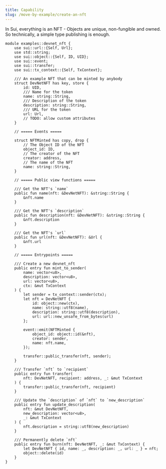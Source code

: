 ```yaml
---
title: Capability
slug: /move-by-example/create-an-nft
---
```


In Sui, everything is an NFT - Objects are unique, non-fungible and owned. So technically, a simple type publishing is enough.

```sui-move
module examples::devnet_nft {
    use sui::url::{Self, Url};
    use std::string;
    use sui::object::{Self, ID, UID};
    use sui::event;
    use sui::transfer;
    use sui::tx_context::{Self, TxContext};

    /// An example NFT that can be minted by anybody
    struct DevNetNFT has key, store {
        id: UID,
        /// Name for the token
        name: string::String,
        /// Description of the token
        description: string::String,
        /// URL for the token
        url: Url,
        // TODO: allow custom attributes
    }

    // ===== Events =====

    struct NFTMinted has copy, drop {
        // The Object ID of the NFT
        object_id: ID,
        // The creator of the NFT
        creator: address,
        // The name of the NFT
        name: string::String,
    }

    // ===== Public view functions =====

    /// Get the NFT's `name`
    public fun name(nft: &DevNetNFT): &string::String {
        &nft.name
    }

    /// Get the NFT's `description`
    public fun description(nft: &DevNetNFT): &string::String {
        &nft.description
    }

    /// Get the NFT's `url`
    public fun url(nft: &DevNetNFT): &Url {
        &nft.url
    }

    // ===== Entrypoints =====

    /// Create a new devnet_nft
    public entry fun mint_to_sender(
        name: vector<u8>,
        description: vector<u8>,
        url: vector<u8>,
        ctx: &mut TxContext
    ) {
        let sender = tx_context::sender(ctx);
        let nft = DevNetNFT {
            id: object::new(ctx),
            name: string::utf8(name),
            description: string::utf8(description),
            url: url::new_unsafe_from_bytes(url)
        };

        event::emit(NFTMinted {
            object_id: object::id(&nft),
            creator: sender,
            name: nft.name,
        });

        transfer::public_transfer(nft, sender);
    }

    /// Transfer `nft` to `recipient`
    public entry fun transfer(
        nft: DevNetNFT, recipient: address, _: &mut TxContext
    ) {
        transfer::public_transfer(nft, recipient)
    }

    /// Update the `description` of `nft` to `new_description`
    public entry fun update_description(
        nft: &mut DevNetNFT,
        new_description: vector<u8>,
        _: &mut TxContext
    ) {
        nft.description = string::utf8(new_description)
    }

    /// Permanently delete `nft`
    public entry fun burn(nft: DevNetNFT, _: &mut TxContext) {
        let DevNetNFT { id, name: _, description: _, url: _ } = nft;
        object::delete(id)
    }
}
```
